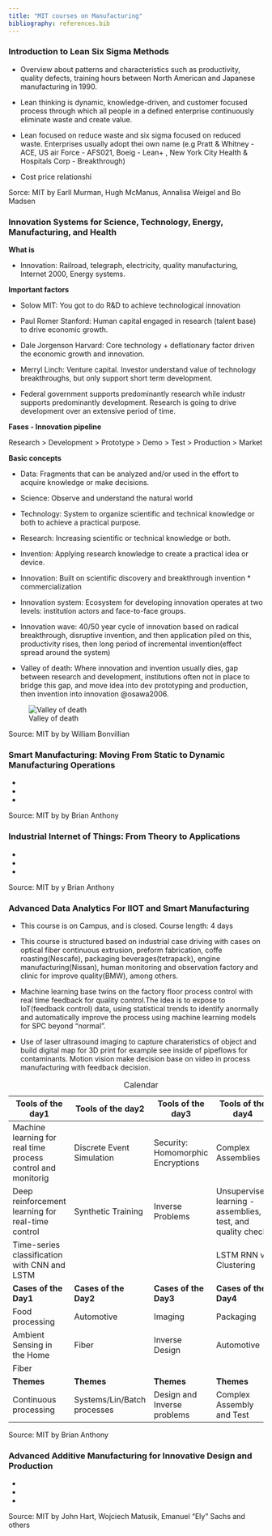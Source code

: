 ```yaml
---
title: "MIT courses on Manufacturing"
bibliography: references.bib
---
```


### Introduction to Lean Six Sigma Methods

-   Overview about patterns and characteristics such as productivity, quality defects, training hours between North American and Japanese manufacturing in 1990.

-   Lean thinking is dynamic, knowledge-driven, and customer focused process through which all people in a defined enterprise continuously eliminate waste and create value.

-   Lean focused on reduce waste and six sigma focused on reduced waste. Enterprises usually adopt thei own name (e.g Pratt & Whitney - ACE, US air Force - AFS021, Boeig - Lean+ , New York City Health & Hospitals Corp - Breakthrough)

-   Cost price relationshi

Sorce: MIT by Earll Murman, Hugh McManus, Annalisa Weigel and Bo Madsen

### Innovation Systems for Science, Technology, Energy, Manufacturing, and Health

**What is**

-   Innovation: Railroad, telegraph, electricity, quality manufacturing, Internet 2000, Energy systems.

**Important factors**

-   Solow MIT: You got to do R&D to achieve technological innovation

-   Paul Romer Stanford: Human capital engaged in research (talent base) to drive economic growth.

-   Dale Jorgenson Harvard: Core technology + deflationary factor driven the economic growth and innovation.

-   Merryl Linch: Venture capital. Investor understand value of technology breakthroughs, but only support short term development.

-   Federal government supports predominantly research while industr supports predominantly development. Research is going to drive development over an extensive period of time.

**Fases - Innovation pipeline**

Research \> Development \> Prototype \> Demo \> Test \> Production \> Market

**Basic concepts**

-   Data: Fragments that can be analyzed and/or used in the effort to acquire knowledge or make decisions.

-   Science: Observe and understand the natural world

-   Technology: System to organize scientific and technical knowledge or both to achieve a practical purpose.

-   Research: Increasing scientific or technical knowledge or both.

-   Invention: Applying research knowledge to create a practical idea or device.

-   Innovation: Built on scientific discovery and breakthrough invention \* commercialization

-   Innovation system: Ecosystem for developing innovation operates at two levels: institution actors and face-to-face groups.

-   Innovation wave: 40/50 year cycle of innovation based on radical breakthrough, disruptive invention, and then application piled on this, productivity rises, then long period of incremental invention(effect spread around the system)

-   Valley of death: Where innovation and invention usually dies, gap between research and development, institutions often not in place to bridge this gap, and move idea into dev prototyping and production, then invention into innovation @osawa2006.

![Valley of death](img/osawa.png)

Source: MIT by by William Bonvillian

### Smart Manufacturing: Moving From Static to Dynamic Manufacturing Operations

-   

-   

-   

Source: MIT by by Brian Anthony

### Industrial Internet of Things: From Theory to Applications

-   

-   

-   

Source: MIT by y Brian Anthony

### Advanced Data Analytics For IIOT and Smart Manufacturing

-   This course is on Campus, and is closed. Course length: 4 days

-   This course is structured based on industrial case driving with cases on optical fiber continuous extrusion, preform fabrication, coffe roasting(Nescafe), packaging beverages(tetrapack), engine manufacturing(Nissan), human monitoring and observation factory and clinic for improve quality(BMW), among others.

-   Machine learning base twins on the factory floor process control with real time feedback for quality control.The idea is to expose to IoT(feedback control) data, using statistical trends to identify anormally and automatically improve the process using machine learning models for SPC beyond "normal".

-   Use of laser ultrasound imaging to capture charateristics of object and build digital map for 3D print for example see inside of pipeflows for contaminants. Motion vision make decision base on video in process manufacturing with feedback decision.

| Tools of the day1                                            | Tools of the day2           | Tools of the day3                 | Tools of the day4                                           |
|--------------------------------------------------------------|-----------------------------|-----------------------------------|-------------------------------------------------------------|
| Machine learning for real time process control and monitorig | Discrete Event Simulation   | Security: Homomorphic Encryptions | Complex Assemblies                                          |
| Deep reinforcement learning for real-time control            | Synthetic Training          | Inverse Problems                  | Unsupervised learning - assemblies, test, and quality check |
| Time-series classification with CNN and LSTM                 |                             |                                   | LSTM RNN vs Clustering                                      |
| **Cases of the Day1**                                        | **Cases of the Day2**       | **Cases of the Day3**             | **Cases of the Day4**                                       |
| Food processing                                              | Automotive                  | Imaging                           | Packaging                                                   |
| Ambient Sensing in the Home                                  | Fiber                       | Inverse Design                    | Automotive                                                  |
| Fiber                                                        |                             |                                   |                                                             |
| **Themes**                                                   | **Themes**                  | **Themes**                        | **Themes**                                                  |
| Continuous processing                                        | Systems/Lin/Batch processes | Design and Inverse problems       | Complex Assembly and Test                                   |

: Calendar

Source: MIT by Brian Anthony

### Advanced Additive Manufacturing for Innovative Design and Production

-   

-   

-   

Source: MIT by John Hart, Wojciech Matusik, Emanuel "Ely" Sachs and others
